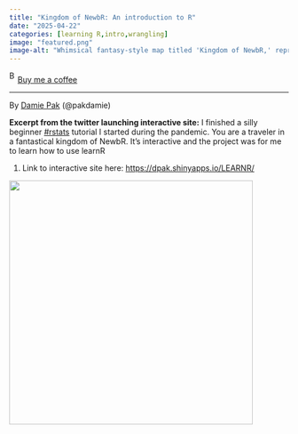 ```yaml
---
title: "Kingdom of NewbR: An introduction to R"
date: "2025-04-22"
categories: [learning R,intro,wrangling]
image: "featured.png"
image-alt: "Whimsical fantasy-style map titled 'Kingdom of NewbR,' representing concepts in R programming. Landmarks include 'The Infinite Lakes of Loops,' 'The Mountain of Data Types,' 'The Steppes of Arithmetics,' and 'The Free Cities of Data Wrangling.' Also labeled are 'The Bay of Subset,' and paths leading to 'Melt,' 'Aggregate,' and 'Merge,' with the 'Kingdom of GGPlot' indicated to the north."
---
```


<link href="https://fonts.googleapis.com/css?family=Cookie" rel="stylesheet"><a class="bmc-button" target="_blank" href="https://www.buymeacoffee.com/JoscelinRocha">![Buy me a coffee](https://cdn.buymeacoffee.com/buttons/bmc-new-btn-logo.svg){alt="Buy me a coffee" width="15" height="21"}Buy me a coffee</a>

------------------------------------------------------------------------

By [Damie Pak](https://dpak.shinyapps.io/LEARNR/) (\@pakdamie)

**Excerpt from the twitter launching interactive site:** I finished a silly beginner [#rstats](https://twitter.com/hashtag/rstats?src=hashtag_click) tutorial I started during the pandemic. You are a traveler in a fantastical kingdom of NewbR. It's interactive and the project was for me to learn how to use learnR

1.  Link to interactive site here: <https://dpak.shinyapps.io/LEARNR/>

![](https://dpak.shinyapps.io/LEARNR/_w_00252baefe3c4c66a87745931a81c358/images/fantasymap-01.PNG){width="439"}

